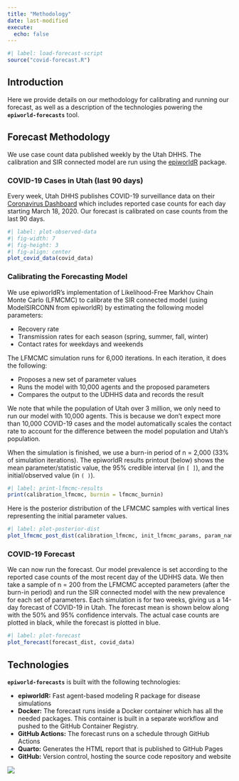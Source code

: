 ```yaml
---
title: "Methodology"
date: last-modified
execute:
  echo: false
---
```


```r
#| label: load-forecast-script
source("covid-forecast.R")
```

## Introduction

Here we provide details on our methodology for calibrating and running our forecast, as well as a description of the technologies powering the **`epiworld-forecasts`** tool.

## Forecast Methodology

We use case count data published weekly by the Utah DHHS.
The calibration and SIR connected model are run using the [epiworldR](https://github.com/UofUEpiBio/epiworldR) package.

### COVID-19 Cases in Utah (last 90 days)
Every week, Utah DHHS publishes COVID-19 surveillance data on their [Coronavirus Dashboard](https://coronavirus.utah.gov/case-counts/) which includes reported case counts for each day starting March 18, 2020.
Our forecast is calibrated on case counts from the last 90 days.

```r
#| label: plot-observed-data
#| fig-width: 7
#| fig-height: 3
#| fig-align: center
plot_covid_data(covid_data)
```

### Calibrating the Forecasting Model
We use epiworldR's implementation of Likelihood-Free Markhov Chain Monte Carlo (LFMCMC) to calibrate the SIR connected model (using ModelSIRCONN from epiworldR) by estimating the following model parameters:

* Recovery rate
* Transmission rates for each season (spring, summer, fall, winter)
* Contact rates for weekdays and weekends

The LFMCMC simulation runs for 6,000 iterations.
In each iteration, it does the following:

* Proposes a new set of parameter values
* Runs the model with 10,000 agents and the proposed parameters
* Compares the output to the UDHHS data and records the result

We note that while the population of Utah over 3 million, we only need to run our model with 10,000 agents.
This is because we don't expect more than 10,000 COVID-19 cases and the model automatically scales the contact rate to account for the difference between the model population and Utah's population.

When the simulation is finished, we use a burn-in period of n = 2,000 (33% of simulation iterations).
The epiworldR results printout (below) shows the mean parameter/statistic value, the 95% credible interval (in `[ ]`), and the initial/observed value (in `( )`).

```r
#| label: print-lfmcmc-results
print(calibration_lfmcmc, burnin = lfmcmc_burnin)
```

Here is the posterior distribution of the LFMCMC samples with vertical lines representing the initial parameter values.

```r
#| label: plot-posterior-dist
plot_lfmcmc_post_dist(calibration_lfmcmc, init_lfmcmc_params, param_names, seasons)
```

### COVID-19 Forecast

We can now run the forecast.
Our model prevalence is set according to the reported case counts of the most recent day of the UDHHS data.
We then take a sample of n = 200 from the LFMCMC accepted parameters (after the burn-in period) and run the SIR connected model with the new prevalence for each set of parameters.
Each simulation is for two weeks, giving us a 14-day forecast of COVID-19 in Utah.
The forecast mean is shown below along with the 50% and 95% confidence intervals.
The actual case counts are plotted in black, while the forecast is plotted in blue.

```r
#| label: plot-forecast
plot_forecast(forecast_dist, covid_data)
```

## Technologies

**`epiworld-forecasts`** is built with the following technologies:

* **epiworldR:** Fast agent-based modeling R package for disease simulations
* **Docker:** The forecast runs inside a Docker container which has all the needed packages. This container is built in a separate workflow and pushed to the GitHub Container Registry.
* **GitHub Actions:** The forecast runs on a schedule through GitHub Actions
* **Quarto:** Generates the HTML report that is published to GitHub Pages
* **GitHub:** Version control, hosting the source code repository and website

![](assets/tech-chart.png)
